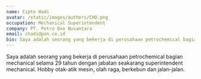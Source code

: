 ```yaml
---
name: Cipto Hadi
avatar: /static/images/authors/CHD.png
occupation: Mechanical Superintendent
company: PT. Petro Oxo Nusantara
email: chadi@pon.co.id
bio: Saya adalah seorang yang bekerja di perusahaan petrochemical bagian mechanical selama 29 tahun dengan jabatan seakarang superintendent mechanical. Hobby otak-atik mesin, olah raga, berkebun dan jalan-jalan.
---
```


Saya adalah seorang yang bekerja di perusahaan petrochemical bagian mechanical selama 29 tahun dengan jabatan seakarang superintendent mechanical. Hobby otak-atik mesin, olah raga, berkebun dan jalan-jalan.
